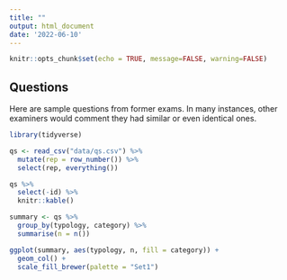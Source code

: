 ```yaml
---
title: ""
output: html_document
date: '2022-06-10'
---
```


```r
knitr::opts_chunk$set(echo = TRUE, message=FALSE, warning=FALSE)
```

## Questions  

Here are sample questions from former exams. In many instances, other examiners would comment they had similar or even identical ones. 

```r
library(tidyverse)

qs <- read_csv("data/qs.csv") %>% 
  mutate(rep = row_number()) %>% 
  select(rep, everything())

qs %>% 
  select(-id) %>% 
  knitr::kable()

summary <- qs %>% 
  group_by(typology, category) %>% 
  summarise(n = n())

ggplot(summary, aes(typology, n, fill = category)) +
  geom_col() +
  scale_fill_brewer(palette = "Set1")

```

